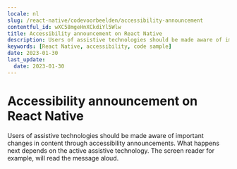 ```yaml
---
locale: nl
slug: /react-native/codevoorbeelden/accessibility-announcement
contentful_id: wXC58mgeHnXCkdiYl5Wlw
title: Accessibility announcement on React Native
description: Users of assistive technologies should be made aware of important changes in content through accessibility announcements.
keywords: [React Native, accessibility, code sample]
date: 2023-01-30
last_update:
  date: 2023-01-30
---
```


# Accessibility announcement on React Native

Users of assistive technologies should be made aware of important changes in content through accessibility announcements. What happens next depends on the active assistive technology. The screen reader for example, will read the message aloud.

<CodeSample id="accessibility-announcement" platform="react native" locale="nl"/>
